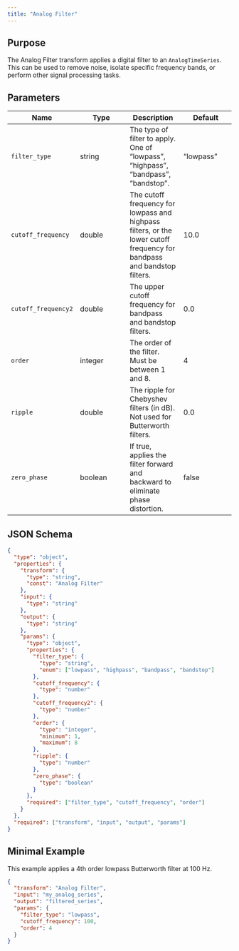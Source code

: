 ```yaml
---
title: "Analog Filter"
---
```


## Purpose

The Analog Filter transform applies a digital filter to an `AnalogTimeSeries`. This can be used to remove noise, isolate specific frequency bands, or perform other signal processing tasks.

## Parameters

| Name | Type | Description | Default |
|---|---|---|---|
| `filter_type` | string | The type of filter to apply. One of "lowpass", "highpass", "bandpass", "bandstop". | "lowpass" |
| `cutoff_frequency`| double | The cutoff frequency for lowpass and highpass filters, or the lower cutoff frequency for bandpass and bandstop filters. | 10.0 |
| `cutoff_frequency2`| double | The upper cutoff frequency for bandpass and bandstop filters. | 0.0 |
| `order` | integer | The order of the filter. Must be between 1 and 8. | 4 |
| `ripple` | double | The ripple for Chebyshev filters (in dB). Not used for Butterworth filters. | 0.0 |
| `zero_phase` | boolean | If true, applies the filter forward and backward to eliminate phase distortion. | false |

## JSON Schema

```json
{
  "type": "object",
  "properties": {
    "transform": {
      "type": "string",
      "const": "Analog Filter"
    },
    "input": {
      "type": "string"
    },
    "output": {
      "type": "string"
    },
    "params": {
      "type": "object",
      "properties": {
        "filter_type": {
          "type": "string",
          "enum": ["lowpass", "highpass", "bandpass", "bandstop"]
        },
        "cutoff_frequency": {
          "type": "number"
        },
        "cutoff_frequency2": {
          "type": "number"
        },
        "order": {
          "type": "integer",
          "minimum": 1,
          "maximum": 8
        },
        "ripple": {
          "type": "number"
        },
        "zero_phase": {
          "type": "boolean"
        }
      },
      "required": ["filter_type", "cutoff_frequency", "order"]
    }
  },
  "required": ["transform", "input", "output", "params"]
}
```

## Minimal Example

This example applies a 4th order lowpass Butterworth filter at 100 Hz.

```json
{
  "transform": "Analog Filter",
  "input": "my_analog_series",
  "output": "filtered_series",
  "params": {
    "filter_type": "lowpass",
    "cutoff_frequency": 100,
    "order": 4
  }
}
```
